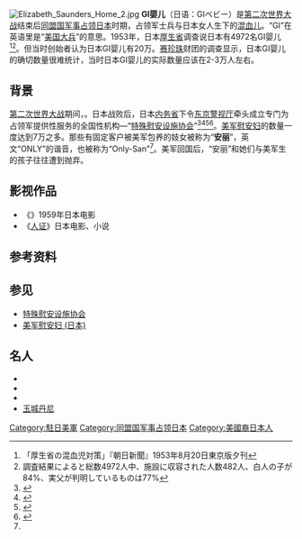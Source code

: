 [[File:Elizabeth_Saunders_Home_2.jpg|thumb]]
'''GI婴儿'''（日语：GIベビー）是[[第二次世界大战|第二次世界大战]]结束后[[同盟国军事占领日本|同盟国军事占领日本]]时期，占领军士兵与日本女人生下的[[混血儿|混血儿]]。“GI”在英语里是“[[美军|美国大兵]]”的意思。1953年，日本[[厚生省|厚生省]]调查说日本有4972名GI婴儿<ref>「厚生省の混血児対策」『朝日新聞』1953年8月20日東京版夕刊</ref><ref>調査結果によると総数4972人中、施設に収容された人数482人、白人の子が84%、実父が判明しているものは77%</ref>。但当时{{lj|伊丽莎白·桑德斯孤儿院|エリザベス・サンダースホーム}}创始者{{lj|泽田美喜|沢田美喜}}认为日本GI婴儿有20万。[[赛珍珠|赛珍珠]]财团的调查显示，日本GI婴儿的确切数量很难统计，当时日本GI婴儿的实际数量应该在2-3万人左右。

==背景==
[[第二次世界大战|第二次世界大战]]期间，{{lj|美军占领日本期间强奸事件|占領期日本における強姦|美军强奸日本女人事件频发}}。日本战败后，日本[[内务省|内务省]]下令[[东京|东京]][[警视厅|警视厅]]牵头成立专门为占领军提供性服务的全国性机构—“[[特殊慰安设施协会|特殊慰安设施协会]]”<ref name=Kovner>{{cite book|author=Kovner, Sarah|year=2012|title=Occupying Power: Sex Workers and Servicemen in Postwar Japan|publisher= Stanford University Press}}</ref>{{rp|22}}<ref name=Shirakawa>{{cite book|author= Shirakawa, Mitsuru|year=2007|title=Shōwa Heisei Nippon Seifūzoku-shi|publisher= Tenbōsha}}</ref>{{rp|17}}<ref name="raa">{{cite news|title=貴志 謙介　終戦わずか2週間後「東京の慰安婦」は米軍のいけにえにされた|newspaper=現代ビジネス|date=2018-08-15|url=https://gendai.ismedia.jp/articles/-/56962|accessdate=2019-07-09|publisher=講談社|archive-date=2021-10-13|archive-url=https://web.archive.org/web/20211013022049/https://gendai.ismedia.jp/articles/-/56962}}</ref><ref name="机关">{{cite web |url=https://mil.huanqiu.com/article/9CaKrnJO8rk |title=二战后日本设“国家卖春机关” 专门服务美军 |publisher=人民网 |date=2015-08-04 |access-date=2020-08-07 |archive-date=2021-05-09 |archive-url=https://web.archive.org/web/20210509082731/https://mil.huanqiu.com/article/9CaKrnJO8rk }}</ref>。[[美军慰安妇_(日本)|美军慰安妇]]的数量一度达到7万之多{{r|美媒|机关}}。那些有固定客户被美军包养的妓女被称为“'''安丽'''”，英文“ONLY”的谐音，也被称为“Only-San”<ref name = mitsuhashi2004 />。美军回国后，“安丽”和她们与美军生的孩子往往遭到抛弃{{r|人民}}。

==影视作品==
*《{{lj|菊花和伊萨姆|キクとイサム}}》1959年日本电影
*《[[人性的证明|人证]]》日本电影、小说

==参考资料==
{{Reflist|2|refs=
<ref name = mitsuhashi2004> {{Cite journal | author = 三橋順子 | year = 2004 | title = パンパン | journal = 性の用語集 | publisher = 講談社 }}</ref>
<ref name="人民">{{cite web |url=http://news.sohu.com/20100719/n273603491.shtml |title=探秘战后日本对美军慰安妇悲惨生活 |publisher=人民网 |date=2010-07-19}}</ref>
<ref name="美媒">{{cite web |url=http://www.huaxia.com/thjq/jsgoucheng/2007/04/23594.html |title=美媒:日本战后曾为驻日美军提供7万名慰安妇 |publisher=华夏经纬网  |date=2007-04-27}}</ref>
}}

==参见==
{{Portal box|日本|美國軍事|第二次世界大战}}
*[[特殊慰安设施协会|特殊慰安设施协会]]
*[[美军慰安妇_(日本)|美军慰安妇 (日本)]]

==名人==
*{{lj|草刈正雄|草刈正雄}}
*{{lj|鲇川诚|鮎川誠}}
*{{lj|青山ミチ|青山ミチ}}
*[[玉城丹尼|玉城丹尼]]


[[Category:駐日美軍|Category:駐日美軍]]
[[Category:同盟国军事占领日本|Category:同盟国军事占领日本]]
[[Category:美國裔日本人|Category:美國裔日本人]]